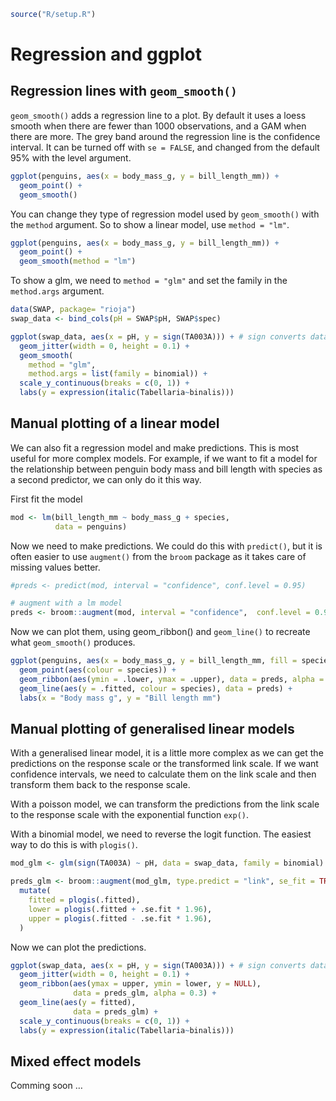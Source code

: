 ``` r
source("R/setup.R")
```

# Regression and ggplot

## Regression lines with `geom_smooth()`

`geom_smooth()` adds a regression line to a plot. 
By default it uses a loess smooth when there are fewer than 1000 observations, and a GAM when there are more.
The grey band around the regression line is the confidence interval. 
It can be turned off with `se = FALSE`, and changed from the default 95% with the level argument.

```r
ggplot(penguins, aes(x = body_mass_g, y = bill_length_mm)) +
  geom_point() + 
  geom_smooth()
```

You can change they type of regression model used by `geom_smooth()` with the `method` argument.
So to show a linear model, use `method = "lm"`.

```r
ggplot(penguins, aes(x = body_mass_g, y = bill_length_mm)) +
  geom_point() + 
  geom_smooth(method = "lm")
```

To show a glm, we need to `method = "glm"` and set the family in the `method.args` argument.

```r
data(SWAP, package= "rioja")
swap_data <- bind_cols(pH = SWAP$pH, SWAP$spec)

ggplot(swap_data, aes(x = pH, y = sign(TA003A))) + # sign converts data to presence absence
  geom_jitter(width = 0, height = 0.1) +
  geom_smooth(
    method = "glm", 
    method.args = list(family = binomial)) +
  scale_y_continuous(breaks = c(0, 1)) +
  labs(y = expression(italic(Tabellaria~binalis))) 
```

## Manual plotting of a linear model {#sec-manual-plotting-of-a-linear-model}

We can also fit a regression model and make predictions.
This is most useful for more complex models.
For example, if we want to fit a model for the relationship between penguin body mass and bill length with species as a second predictor, we can only do it this way.

First fit the model

```r
mod <- lm(bill_length_mm ~ body_mass_g + species, 
          data = penguins)
```

Now we need to make predictions.
We could do this with `predict()`, but it is often easier to use `augment()` from the `broom` package as it takes care of missing values better.

```r
#preds <- predict(mod, interval = "confidence", conf.level = 0.95)

# augment with a lm model
preds <- broom::augment(mod, interval = "confidence",  conf.level = 0.95)
```

Now we can plot them, using geom_ribbon() and `geom_line()` to recreate what `geom_smooth()` produces. 

```r
ggplot(penguins, aes(x = body_mass_g, y = bill_length_mm, fill = species)) +
  geom_point(aes(colour = species)) +
  geom_ribbon(aes(ymin = .lower, ymax = .upper), data = preds, alpha = 0.3) +
  geom_line(aes(y = .fitted, colour = species), data = preds) + 
  labs(x = "Body mass g", y = "Bill length mm")
```

## Manual plotting of generalised linear models

With a generalised linear model, it is a little more complex as we can get the predictions on the response scale or the transformed link scale. 
If we want confidence intervals, we need to calculate them on the link scale and then transform them back to the response scale.

With a poisson model, we can transform the predictions from the link scale to the response scale with the exponential function `exp()`.

With a binomial model, we need to reverse the logit function. 
The easiest way to do this is with `plogis()`.

```r
mod_glm <- glm(sign(TA003A) ~ pH, data = swap_data, family = binomial)

preds_glm <- broom::augment(mod_glm, type.predict = "link", se_fit = TRUE) |> 
  mutate(
    fitted = plogis(.fitted), 
    lower = plogis(.fitted + .se.fit * 1.96),
    upper = plogis(.fitted - .se.fit * 1.96),
  )
```
Now we can plot the predictions.

```r
ggplot(swap_data, aes(x = pH, y = sign(TA003A))) + # sign converts data to presence absence
  geom_jitter(width = 0, height = 0.1) +
  geom_ribbon(aes(ymax = upper, ymin = lower, y = NULL),
              data = preds_glm, alpha = 0.3) +
  geom_line(aes(y = fitted),
              data = preds_glm) +
  scale_y_continuous(breaks = c(0, 1)) +
  labs(y = expression(italic(Tabellaria~binalis))) 
```

## Mixed effect models

Comming soon ...